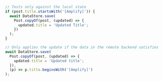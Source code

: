 ```js
// Tests only against the local state
if (post.title.startsWith('[Amplify]')) {
  await DataStore.save(
    Post.copyOf(post, (updated) => {
      updated.title = 'Updated Title';
    })
  );
}

// Only applies the update if the data in the remote backend satisfies the criteria
await DataStore.save(
  Post.copyOf(post, (updated) => {
    updated.title = 'Updated title';
  }),
  (p) => p.title.beginsWith('[Amplify]')
);
```
